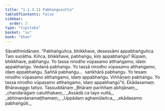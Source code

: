 ```yaml
---
title: "1.1.3.11 Pabhaṅgusutta"
tableOfContents: false
sidebar:
  order: 3
type: "tipitaka"
basket: "su"
book: "khan"
---
```



<DynamicBreadcrumb />

<Division number="32" book="khan">

<Paragraph number="149" book="khan">
Sāvatthinidānaṃ. “Pabhaṅguñca, bhikkhave, desessāmi appabhaṅguñca. Taṃ suṇātha. Kiñca, bhikkhave, pabhaṅgu, kiṃ appabhaṅgu? Rūpaṃ, bhikkhave, pabhaṅgu. Yo tassa nirodho vūpasamo atthaṅgamo, idaṃ appabhaṅgu. Vedanā pabhaṅgu. Yo tassā nirodho vūpasamo atthaṅgamo, idaṃ appabhaṅgu. Saññā pabhaṅgu…  saṅkhārā pabhaṅgu. Yo tesaṃ nirodho vūpasamo atthaṅgamo, idaṃ appabhaṅgu. Viññāṇaṃ pabhaṅgu. Yo tassa nirodho vūpasamo atthaṅgamo, idaṃ appabhaṅgū”ti.

</Paragraph>
</Division>

<Paragraph number="150" type="center" book="khan">
Ekādasamaṃ.



</Paragraph>

<Paragraph number="151" type="center" book="khan">
Bhāravaggo tatiyo.



</Paragraph>

<Paragraph number="152" type="center" book="khan">
Tassuddānaṃ


</Paragraph>

<Paragraph number="153" type="verses" book="khan">
_Bhāraṃ pariññaṃ abhijānaṃ,_  
_chandarāgaṃ catutthakaṃ;_  
_Assādā ca tayo vuttā,_  
_abhinandanamaṭṭhamaṃ;_  
_Uppādaṃ aghamūlañca,_  
_ekādasamo pabhaṅgūti._
</Paragraph>